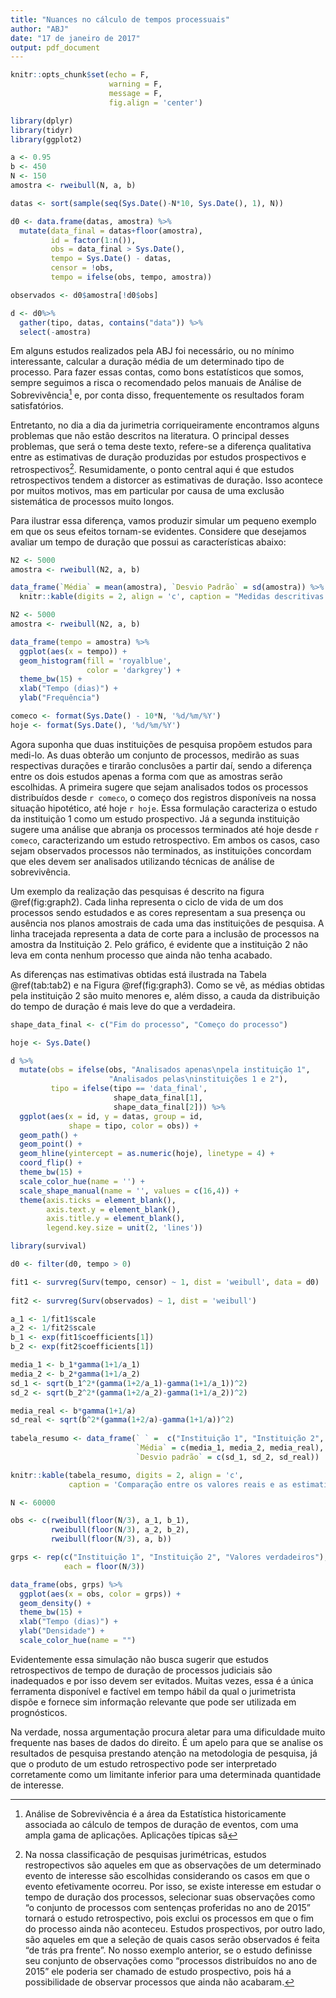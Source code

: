 ```yaml
---
title: "Nuances no cálculo de tempos processuais"
author: "ABJ"
date: "17 de janeiro de 2017"
output: pdf_document
---
```


```r

knitr::opts_chunk$set(echo = F,
                      warning = F,
                      message = F,
                      fig.align = 'center')

```

```r

library(dplyr)
library(tidyr)
library(ggplot2)

a <- 0.95
b <- 450
N <- 150
amostra <- rweibull(N, a, b)

datas <- sort(sample(seq(Sys.Date()-N*10, Sys.Date(), 1), N))

d0 <- data.frame(datas, amostra) %>% 
  mutate(data_final = datas+floor(amostra),
         id = factor(1:n()),
         obs = data_final > Sys.Date(),
         tempo = Sys.Date() - datas,
         censor = !obs,
         tempo = ifelse(obs, tempo, amostra))

observados <- d0$amostra[!d0$obs]

d <- d0%>% 
  gather(tipo, datas, contains("data")) %>% 
  select(-amostra)

```

Em alguns estudos realizados pela ABJ foi necessário, ou no mínimo interessante, calcular a duração média de um determinado tipo de processo. Para fazer essas contas, como bons estatísticos que somos, sempre seguimos a risca o recomendado pelos manuais de Análise de Sobrevivência[^sobrv] e, por conta disso, frequentemente os resultados foram satisfatórios.

[^sobrv]: Análise de Sobrevivência é a área da Estatística historicamente associada ao cálculo de tempos de duração de eventos, com uma ampla gama de aplicações. Aplicações típicas sã

Entretanto, no dia a dia da jurimetria corriqueiramente encontramos alguns problemas que não estão descritos na literatura. O principal desses problemas, que será o tema deste texto, refere-se a diferença qualitativa entre as estimativas de duração produzidas por estudos prospectivos e retrospectivos[^tipos]. Resumidamente, o ponto central aqui é que estudos retrospectivos tendem a distorcer as estimativas de duração. Isso acontece por muitos motivos, mas em particular por causa de uma exclusão sistemática de processos muito longos.

Para ilustrar essa diferença, vamos produzir simular um pequeno exemplo em que os seus efeitos tornam-se evidentes. Considere que desejamos avaliar um tempo de duração que possui as características abaixo:

```r

N2 <- 5000
amostra <- rweibull(N2, a, b)

data_frame(`Média` = mean(amostra), `Desvio Padrão` = sd(amostra)) %>% 
  knitr::kable(digits = 2, align = 'c', caption = "Medidas descritivas do tempo de duração simulado.")

```

```r

N2 <- 5000
amostra <- rweibull(N2, a, b)

data_frame(tempo = amostra) %>% 
  ggplot(aes(x = tempo)) +
  geom_histogram(fill = 'royalblue',
                 color = 'darkgrey') +
  theme_bw(15) +
  xlab("Tempo (dias)") +
  ylab("Frequência")

comeco <- format(Sys.Date() - 10*N, '%d/%m/%Y')
hoje <- format(Sys.Date(), '%d/%m/%Y')

```

Agora suponha que duas instituições de pesquisa propõem estudos para medi-lo. As duas obterão um conjunto de processos, medirão as suas respectivas durações e tirarão conclusões a partir daí, sendo a diferença entre os dois estudos apenas a forma com que as amostras serão escolhidas. A primeira sugere que sejam analisados todos os processos distribuídos desde `r comeco`, o começo dos registros disponíveis na nossa situação hipotético, até hoje `r hoje`. Essa formulação caracteriza o estudo da instituição 1 como um estudo prospectivo. Já a segunda instituição sugere uma análise que abranja os processos terminados até hoje desde `r comeco`, caracterizando um estudo retrospectivo. Em ambos os casos, caso sejam observados processos não terminados, as instituições concordam que eles devem ser analisados utilizando técnicas de análise de sobrevivência.

Um exemplo da realização das pesquisas é descrito na figura \@ref(fig:graph2). Cada linha representa o ciclo de vida de um dos processos sendo estudados e as cores representam a sua presença ou ausência nos planos amostrais de cada uma das instituições de pesquisa. A linha tracejada representa a data de corte para a inclusão de processos na amostra da Instituição 2. Pelo gráfico, é evidente que a instituição 2 não leva em conta nenhum processo que ainda não tenha acabado.

As diferenças nas estimativas obtidas está ilustrada na Tabela \@ref(tab:tab2) e na Figura \@ref(fig:graph3). Como se vê, as médias obtidas pela instituição 2 são muito menores e, além disso, a cauda da distribuição do tempo de duração é mais leve do que a verdadeira.

```r

shape_data_final <- c("Fim do processo", "Começo do processo")

hoje <- Sys.Date()

d %>% 
  mutate(obs = ifelse(obs, "Analisados apenas\npela instituição 1",
                      "Analisados pelas\ninstituições 1 e 2"),
         tipo = ifelse(tipo == 'data_final',
                       shape_data_final[1],
                       shape_data_final[2])) %>% 
  ggplot(aes(x = id, y = datas, group = id,
             shape = tipo, color = obs)) +
  geom_path() +
  geom_point() +
  geom_hline(yintercept = as.numeric(hoje), linetype = 4) +
  coord_flip() +
  theme_bw(15) +
  scale_color_hue(name = '') +
  scale_shape_manual(name = '', values = c(16,4)) +
  theme(axis.ticks = element_blank(),
        axis.text.y = element_blank(),
        axis.title.y = element_blank(),
        legend.key.size = unit(2, 'lines'))

```

```r

library(survival)

d0 <- filter(d0, tempo > 0)

fit1 <- survreg(Surv(tempo, censor) ~ 1, dist = 'weibull', data = d0)
  
fit2 <- survreg(Surv(observados) ~ 1, dist = 'weibull')

a_1 <- 1/fit1$scale 
a_2 <- 1/fit2$scale
b_1 <- exp(fit1$coefficients[1])
b_2 <- exp(fit2$coefficients[1])

media_1 <- b_1*gamma(1+1/a_1)
media_2 <- b_2*gamma(1+1/a_2)
sd_1 <- sqrt(b_1^2*(gamma(1+2/a_1)-gamma(1+1/a_1))^2)
sd_2 <- sqrt(b_2^2*(gamma(1+2/a_2)-gamma(1+1/a_2))^2)

media_real <- b*gamma(1+1/a)
sd_real <- sqrt(b^2*(gamma(1+2/a)-gamma(1+1/a))^2)
  
tabela_resumo <- data_frame(` ` =  c("Instituição 1", "Instituição 2", "Valores reais"),
                            `Média` = c(media_1, media_2, media_real),
                            `Desvio padrão` = c(sd_1, sd_2, sd_real))

knitr::kable(tabela_resumo, digits = 2, align = 'c',
             caption = 'Comparação entre os valores reais e as estimativas produzidas por cada instituição.')
```

```r

N <- 60000

obs <- c(rweibull(floor(N/3), a_1, b_1),
         rweibull(floor(N/3), a_2, b_2),
         rweibull(floor(N/3), a, b))

grps <- rep(c("Instituição 1", "Instituição 2", "Valores verdadeiros"),
            each = floor(N/3))

data_frame(obs, grps) %>% 
  ggplot(aes(x = obs, color = grps)) +
  geom_density() +
  theme_bw(15) +
  xlab("Tempo (dias)") +
  ylab("Densidade") +
  scale_color_hue(name = "")

```

Evidentemente essa simulação não busca sugerir que estudos retrospectivos de tempo de duração de processos judiciais são inadequados e por isso devem ser evitados. Muitas vezes, essa é a única ferramenta disponível e factível em tempo hábil da qual o jurimetrista dispõe e fornece sim informação relevante que pode ser utilizada em prognósticos.

Na verdade, nossa argumentação procura aletar para uma dificuldade muito frequente nas bases de dados do direito. É um apelo para que se analise os resultados de pesquisa prestando atenção na metodologia de pesquisa, já que o produto de um estudo retrospectivo pode ser interpretado corretamente como um limitante inferior para uma determinada quantidade de interesse.

[^tipos]: Na nossa classificação de pesquisas jurimétricas, estudos restropectivos são aqueles em que as observações de um determinado evento de interesse são escolhidas considerando os casos em que o evento efetivamente ocorreu. Por isso, se existe interesse em estudar o tempo de duração dos processos, selecionar suas observações como "o conjunto de processos com sentenças proferidas no ano de 2015" tornará o estudo retrospectivo, pois exclui os processos em que o fim do processo ainda não aconteceu. Estudos prospectivos, por outro lado, são aqueles em que a seleção de quais casos serão observados é feita "de trás pra frente". No nosso exemplo anterior, se o estudo definisse seu conjunto de observações como "processos distribuídos no ano de 2015" ele poderia ser chamado de estudo prospectivo, pois há a possibilidade de observar processos que ainda não acabaram.
